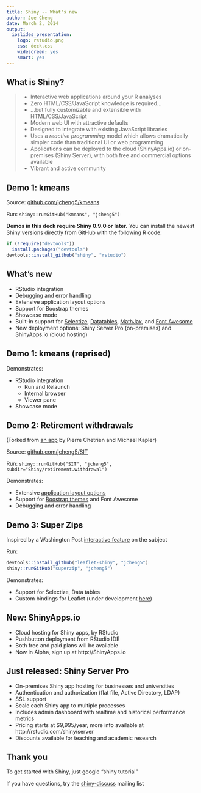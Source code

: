 ```yaml
---
title: Shiny -- What's new
author: Joe Cheng
date: March 2, 2014
output:
  ioslides_presentation:
    logo: rstudio.png
    css: deck.css
    widescreen: yes
    smart: yes
---
```


## What is Shiny?

> - Interactive web applications around your R analyses
> - Zero HTML/CSS/JavaScript knowledge is required...
> - ...but fully customizable and extensible with HTML/CSS/JavaScript
> - Modern web UI with attractive defaults
> - Designed to integrate with existing JavaScript libraries
> - Uses a *reactive programming* model which allows dramatically simpler code than traditional UI or web programming
> - Applications can be deployed to the cloud (ShinyApps.io) or on-premises (Shiny Server), with both free and commercial options available
> - Vibrant and active community

## Demo 1: kmeans

Source: [github.com/jcheng5/kmeans](https://github.com/jcheng5/kmeans)

Run: `shiny::runGitHub("kmeans", "jcheng5")`

__Demos in this deck require Shiny 0.9.0 or later.__ You can install the newest Shiny versions directly from GitHub with the following R code:

```r
if (!require("devtools"))
  install.packages("devtools")
devtools::install_github("shiny", "rstudio")
```

## What's new

- RStudio integration
- Debugging and error handling
- Extensive application layout options
- Support for Boostrap themes
- Showcase mode
- Built-in support for [Selectize](http://brianreavis.github.io/selectize.js/), [Datatables](https://datatables.net/), [MathJax](http://www.mathjax.org/), and [Font Awesome](http://fortawesome.github.io/Font-Awesome/)
- New deployment options: Shiny Server Pro (on-premises) and ShinyApps.io (cloud hosting)

## Demo 1: kmeans (reprised)

Demonstrates:

- RStudio integration
    - Run and Relaunch
    - Internal browser
    - Viewer pane
- Showcase mode

## Demo 2: Retirement withdrawals

(Forked from [an app](http://glimmer.rstudio.com/systematicin/retirement.withdrawal/) by Pierre Chetrien and Michael Kapler)

Source: [github.com/jcheng5/SIT](https://github.com/jcheng5/SIT/tree/master/Shiny/retirement.withdrawal)

Run:
`shiny::runGitHub("SIT", "jcheng5", subdir="Shiny/retirement.withdrawal")`

Demonstrates:

- Extensive [application layout options](https://github.com/rstudio/shiny/wiki/Shiny-Application-Layout-Guide)
- Support for [Boostrap themes](http://bootswatch.com) and Font Awesome
- Debugging and error handling

## Demo 3: Super Zips

Inspired by a Washington Post [interactive feature](http://www.washingtonpost.com/sf/local/2013/11/09/washington-a-world-apart/) on the subject

Run:

```r
devtools::install_github("leaflet-shiny", "jcheng5")
shiny::runGitHub("superzip", "jcheng5")
```

Demonstrates:

- Support for Selectize, Data tables
- Custom bindings for Leaflet (under development [here](https://github.com/jcheng5/leaflet-shiny))

## New: ShinyApps.io

- Cloud hosting for Shiny apps, by RStudio
- Pushbutton deployment from RStudio IDE
- Both free and paid plans will be available
- Now in Alpha, sign up at http://ShinyApps.io

## Just released: Shiny Server Pro

- On-premises Shiny app hosting for businesses and universities
- Authentication and authorization (flat file, Active Directory, LDAP)
- SSL support
- Scale each Shiny app to multiple processes
- Includes admin dashboard with realtime and historical performance metrics
- Pricing starts at $9,995/year, more info available at http://rstudio.com/shiny/server
- Discounts available for teaching and academic research

## Thank you

To get started with Shiny, just google "shiny tutorial"

If you have questions, try the [shiny-discuss](https://groups.google.com/group/shiny-discuss) mailing list
